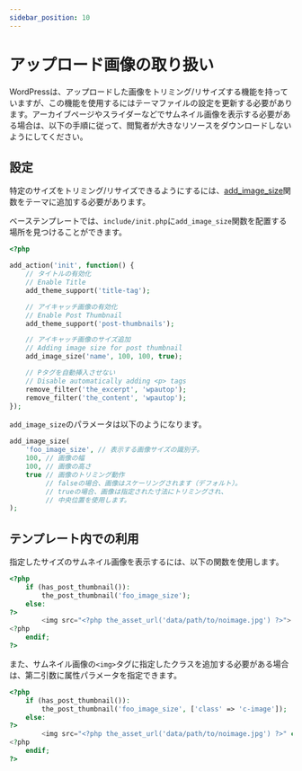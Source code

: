 ```yaml
---
sidebar_position: 10
---
```


# アップロード画像の取り扱い

WordPressは、アップロードした画像をトリミング/リサイズする機能を持っていますが、この機能を使用するにはテーマファイルの設定を更新する必要があります。アーカイブページやスライダーなどでサムネイル画像を表示する必要がある場合は、以下の手順に従って、閲覧者が大きなリソースをダウンロードしないようにしてください。

## 設定

特定のサイズをトリミング/リサイズできるようにするには、[add_image_size](https://developer.wordpress.org/reference/functions/add_image_size/)関数をテーマに追加する必要があります。

ベーステンプレートでは、`include/init.php`に`add_image_size`関数を配置する場所を見つけることができます。

```php
<?php

add_action('init', function() {
    // タイトルの有効化
    // Enable Title
    add_theme_support('title-tag');

    // アイキャッチ画像の有効化
    // Enable Post Thumbnail
    add_theme_support('post-thumbnails');

    // アイキャッチ画像のサイズ追加
    // Adding image size for post thumbnail
    add_image_size('name', 100, 100, true);

    // Pタグを自動挿入させない
    // Disable automatically adding <p> tags
    remove_filter('the_excerpt', 'wpautop');
    remove_filter('the_content', 'wpautop');
});
```

`add_image_size`のパラメータは以下のようになります。

```php
add_image_size(
    'foo_image_size', // 表示する画像サイズの識別子。
    100, // 画像の幅
    100, // 画像の高さ
    true // 画像のトリミング動作
         // falseの場合、画像はスケーリングされます（デフォルト）。
         // trueの場合、画像は指定された寸法にトリミングされ、
         // 中央位置を使用します。
);
```

## テンプレート内での利用

指定したサイズのサムネイル画像を表示するには、以下の関数を使用します。

```php
<?php
    if (has_post_thumbnail()):
        the_post_thumbnail('foo_image_size');
    else:
?>
        <img src="<?php the_asset_url('data/path/to/noimage.jpg') ?>">
<?php
    endif;
?>
```

また、サムネイル画像の`<img>`タグに指定したクラスを追加する必要がある場合は、第二引数に属性パラメータを指定できます。

```php
<?php
    if (has_post_thumbnail()):
        the_post_thumbnail('foo_image_size', ['class' => 'c-image']);
    else:
?>
        <img src="<?php the_asset_url('data/path/to/noimage.jpg') ?>" class="c-image">
<?php
    endif;
?>
```
